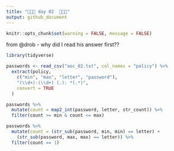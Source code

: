 ```yaml
---
title: "🎄🎄🎄 day 02  🎄🎄🎄"
output: github_document
---
```


```r
knitr::opts_chunk$set(warning = FALSE, message = FALSE)
```

from @drob - why did I read his answer first??

```r
library(tidyverse)

passwords <- read_csv("aoc_02.txt", col_names = "policy") %>%
  extract(policy,
    c("min", "max", "letter", "password"),
    "(\\d+)-(\\d+) (.): *(.*)",
    convert = TRUE
  )
```

```r
passwords %>%
  mutate(count = map2_int(password, letter, str_count)) %>%
  filter(count >= min & count <= max)
```

```r
passwords %>%
  mutate(count = (str_sub(password, min, min) == letter) +
    (str_sub(password, max, max) == letter)) %>%
  filter(count == 1)
```
